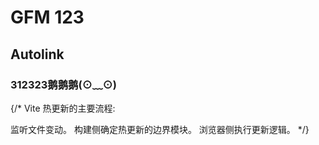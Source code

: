 
# GFM 123

<Counter />


## Autolink 

### 312323鹅鹅鹅(⊙﹏⊙)

{/* Vite 热更新的主要流程:

监听文件变动。
构建侧确定热更新的边界模块。
浏览器侧执行更新逻辑。 */}